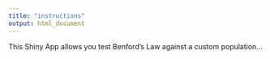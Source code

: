 ```yaml
---
title: "instructions"
output: html_document
---
```



  This Shiny App allows you test Benford's Law against a custom population...


